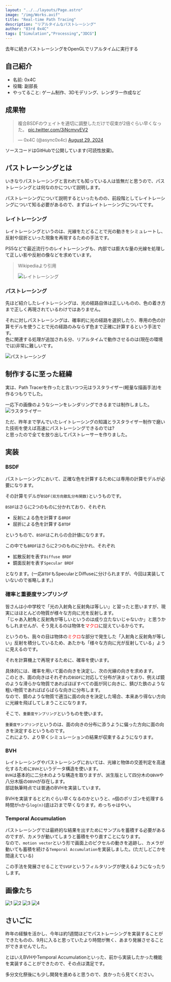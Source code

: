 ```yaml
---
layout: "../../layouts/Page.astro"
image: "/img/Works.avif"
title: "Real-time Path Tracing"
description: "リアルタイムなパストレーシング"
author: "83rd 0x4C"
tags: ["Simulation","Processing","3DCG"]
---
```


去年に続きパストレーシングをOpenGLでリアルタイムに実行する

## 自己紹介
- 名前: 0x4C
- 役職: 副部長
- やってること: ゲーム制作、3Dモデリング、レンダラー作成など

## 成果物
<blockquote class="twitter-tweet"><p lang="ja" dir="ltr">複合BSDFのウェイトを適切に調整しただけで収束が2倍ぐらい早くなった。 <a href="https://t.co/3iNcmvvEV2">pic.twitter.com/3iNcmvvEV2</a></p>&mdash; 0x4C (@async0x4c) <a href="https://twitter.com/async0x4c/status/1829087547064209464?ref_src=twsrc%5Etfw">August 29, 2024</a></blockquote> <script async src="https://platform.twitter.com/widgets.js" charset="utf-8"></script>
ソースコードはGitHubで公開しています(可読性放棄)。
<Card url="https://github.com/Asynchronous-0x4C/SSRenderer" />

## パストレーシングとは
いきなりパストレーシングと言われても知っている人は皆無だと思うので、パストレーシングとは何なのかについて説明します。

パストレーシングについて説明するといったものの、前段階としてレイトレーシングについて知る必要があるので、まずはレイトレーシングについてです。

### レイトレーシング
レイトレーシングというのは、光線をたどることで光の動きをシミュレートし、反射や屈折といった現象を再現するための手法です。

PS5などで最近流行りのレイトレーシングも、内部では膨大な量の光線を処理して正しい影や反射の像などを求めています。

> Wikipediaより引用
>
> ![レイトレーシング](/img/PathTracing/RT.avif)

### パストレーシング
先ほど紹介したレイトレーシングは、光の経路自体は正しいものの、色の着き方まで正しく再現されているわけではありません。

それに対しパストレーシングは、確率的に光の経路を選択したり、専用の色の計算モデルを使うことで光の経路のみならず色まで正確に計算するという手法です。<br/>
色に関連する処理が追加される分、リアルタイムで動作させるのは(現在の環境では)非常に難しいです。

![パストレーシング](/img/PathTracing/PT.avif)

## 制作するに至った経緯
実は、Path Tracerを作ったと言いつつ元はラスタライザー(軽量な描画手法)を作るつもりでした。

一応下の画像のようなシーンをレンダリングできるまでは制作しました。
![ラスタライザー](/img/PathTracing/Rasterizer.avif)

ただ、昨年まで学んでいたレイトレーシングの知識とラスタライザー制作で磨いた技術を使えば高速にパストレーシングできるのでは?<br/>
と思ったので全てを放り出してパストレーサーを作りました。

## 実装
### BSDF
パストレーシングにおいて、正確な色を計算するためには専用の計算モデルが必要になります。

その計算モデルが`BSDF(双方向散乱分布関数)`というものです。

`BSDF`はさらに2つのものに分かれており、それぞれ
- 反射による色を計算する`BRDF`
- 屈折による色を計算する`BTDF`

というもので、`BSDF`はこれらの合計値になります。

この中でも`BRDF`はさらに2つのものに分かれ、それぞれ
- 拡散反射を表す`Diffuse BRDF`
- 鏡面反射を表す`Specular BRDF`

となります。(一応`BTDF`もSpecularとDiffuseに分けられますが、今回は実装していないので省略します。)

### 確率と重要度サンプリング
皆さんは小中学校で「光の入射角と反射角は等しい」と習ったと思いますが、現実にはほとんどの物質が様々な方向に光を反射します。<br/>
「じゃあ入射角と反射角が等しいというのは成り立たないじゃないか」と思うかもしれませんが、そう見えるのは物体を<span style="color:red">マクロ</span>に捉えているからです。

というのも、我々の目は物体の<span style="color:red">ミクロ</span>な部分で発生した「入射角と反射角が等しい」反射を積分しているため、あたかも「様々な方向に光が反射している」ように見えるのです。

それを計算機上で再現するために、確率を使います。

具体的には、確率を用いて面の向きを決定し、次の光線の向きを求めます。<br/>
このとき、面の向きはそれぞれの`BSDF`に対応して分布が決まっており、例えば鏡のような滑らかな物質であればほぼすべての面が同じ向きに、錆びた鉄のような粗い物質であればばらばらな向きに分布します。<br/>
なので、鏡のような物質で適当に面の向きを決定した場合、本来あり得ない方向に光線を飛ばしてしまうことになります。

そこで、`重要度サンプリング`というものを使います。

`重要度サンプリング`というのは、面の向きの分布に添うように偏った方向に面の向きを決定するというものです。<br/>
これにより、より早くシミュレーションの結果が収束するようになります。

### BVH
レイトレーシングやパストレーシングにおいては、光線と物体の交差判定を高速化するために`BVH`というデータ構造を使います。<br/>
`BVH`は基本的に二分木のような構造を取りますが、派生版として四分木の`QBVH`や八分木版の`OBVH`が存在します。<br/>
部誌執筆時点では普通のBVHを実装しています。

BVHを実装するとどれぐらい早くなるのかというと、`n`個のポリゴンを処理する時間が`n`から`log(n)`(底は2)まで早くなります。めっちゃはやい。

### Temporal Accumulation
パストレーシングでは最終的な結果を出すためにサンプルを蓄積する必要があるのですが、カメラが動いてしまうと蓄積をやり直すことになります。<br/>
なので、`motion vector`という形で画面上のピクセルの動きを追跡し、カメラが動いても蓄積を続ける`Temporal Accumulation`を実装しました。(ただしどこかを間違えている)

この手法を発展させることで`SVGF`というフィルタリングが使えるようになったりします。

## 画像たち
![1](/img/PathTracing/P1.avif)
![2](/img/PathTracing/P2.avif)
![3](/img/PathTracing/P3.avif)
![4](/img/PathTracing/P4.avif)

## さいごに
昨年の経験を活かし、今年は約1週間ほどでパストレーシングを実装することができたものの、9月に入ると思っていたより時間が無く、あまり発展させることができませんでした。

とはいえBVHやTemporal Accumulationといった、前から実装したかった機能を実装することができたので、その点は満足です。

多分文化祭後にも少し開発を進めると思うので、良かったら見てください。